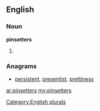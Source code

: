==English==

===Noun===
'''pinsetters'''

# {{plural of|[[pinsetter]]}}

===Anagrams===
* {{alphagram|eeinprsstt}} [[persistent#English|persistent]], [[presentist#English|presentist]], [[prettiness#English|prettiness]]
[[Category:English plurals]]

[[ar:pinsetters]]
[[my:pinsetters]]
